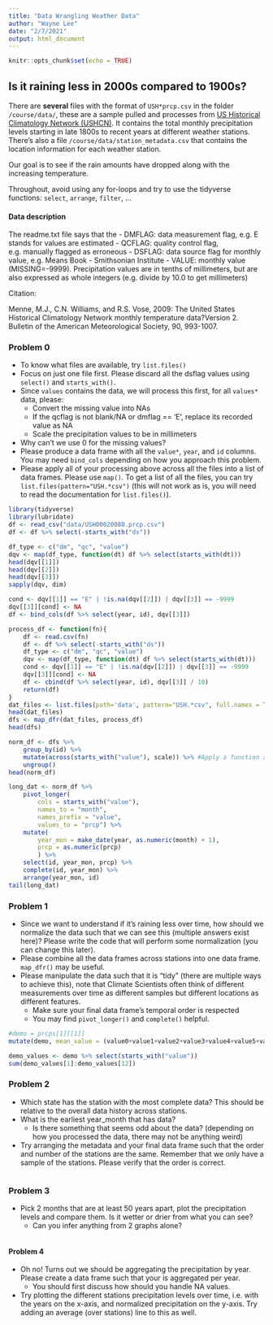 ```yaml
---
title: "Data Wrangling Weather Data"
author: "Wayne Lee"
date: "2/7/2021"
output: html_document
---
```


```r
knitr::opts_chunk$set(echo = TRUE)
```

## Is it raining less in 2000s compared to 1900s?

There are **several** files with the format of `USH*prcp.csv` in the folder `/course/data/`, these are a sample pulled and processes from [US Historical Climatology Network (USHCN)](https://www.ncdc.noaa.gov/ushcn/introduction). It contains the total monthly precipitation levels starting in late 1800s to recent years at different weather stations. There's also a file `/course/data/station_metadata.csv` that contains the location information for each weather station.

Our goal is to see if the rain amounts have dropped along with the increasing temperature.

Throughout, avoid using any for-loops and try to use the tidyverse functions: `select`, `arrange`, `filter`, ...

#### Data description
The readme.txt file says that the 
- DMFLAG: data measurement flag, e.g. E stands for values are estimated
- QCFLAG: quality control flag, e.g. manually flagged as erroneous
- DSFLAG: data source flag for monthly value, e.g. Means Book - 
  Smithsonian Institute
- VALUE: monthly value (MISSING=-9999). 
  Precipitation values are in tenths of millimeters, but are
  also expressed as whole integers (e.g. divide by 10.0 to 
  get millimeters)

Citation:

Menne, M.J., C.N. Williams, and R.S. Vose, 2009:  The United States Historical Climatology Network monthly temperature data?Version 2.  Bulletin of the American Meteorological Society, 90, 993-1007.

### Problem 0

- To know what files are available, try `list.files()`
- Focus on just one file first. Please discard all the dsflag values using `select()` and `starts_with()`.
- Since `values` contains the data, we will process this first, for all `values*` data, please:
  - Convert the missing value into NAs
  - If the qcflag is not blank/NA or dmflag == 'E', replace its recorded
    value as NA
  - Scale the precipitation values to be in millimeters
- Why can't we use 0 for the missing values?
- Please produce a data frame with all the `value*`, `year`, and `id` columns. You may need `bind_cols` depending on how you approach this problem.
- Please apply all of your processing above across all the files into a list of data frames. Please use `map()`. To get a list of all the files, you can try `list.files(pattern="USH.*csv")` (this will not work as is, you will need to read the documentation for `list.files()`).

```r
library(tidyverse)
library(lubridate)
df <- read_csv("data/USH00020080.prcp.csv")
df <- df %>% select(-starts_with("ds"))

df_type <- c("dm", "qc", "value")
dqv <- map(df_type, function(dt) df %>% select(starts_with(dt)))
head(dqv[[1]])
head(dqv[[2]])
head(dqv[[3]])
sapply(dqv, dim)

cond <- dqv[[1]] == "E" | !is.na(dqv[[2]]) | dqv[[3]] == -9999
dqv[[3]][cond] <- NA
df <- bind_cols(df %>% select(year, id), dqv[[3]])

process_df <- function(fn){
    df <- read.csv(fn)
    df <- df %>% select(-starts_with("ds"))
    df_type <- c("dm", "qc", "value")
    dqv <- map(df_type, function(dt) df %>% select(starts_with(dt)))
    cond <- dqv[[1]] == "E" | !is.na(dqv[[2]]) | dqv[[3]] == -9999
    dqv[[3]][cond] <- NA
    df <- cbind(df %>% select(year, id), dqv[[3]] / 10)
    return(df)
}
dat_files <- list.files(path='data', pattern="USH.*csv", full.names = TRUE)
head(dat_files)
dfs <- map_dfr(dat_files, process_df)
head(dfs)

norm_df <- dfs %>%
    group_by(id) %>%
    mutate(across(starts_with("value"), scale)) %>% #Apply a function across multiple columns
    ungroup()
head(norm_df)

long_dat <- norm_df %>%
    pivot_longer(
        cols = starts_with("value"),
        names_to = "month",
        names_prefix = "value",
        values_to = "prcp") %>%
    mutate(
        year_mon = make_date(year, as.numeric(month) + 1),
        prcp = as.numeric(prcp)
        ) %>%
    select(id, year_mon, prcp) %>% 
    complete(id, year_mon) %>%
    arrange(year_mon, id)
tail(long_dat)
```


### Problem 1

- Since we want to understand if it's raining less over time, how should we normalize the data such that we can see this (multiple answers exist here)? Please write the code that will perform some normalization (you can change this later).
- Please combine all the data frames across stations into one data frame. `map_dfr()` may be useful.
- Please manipulate the data such that it is "tidy" (there are multiple ways to achieve this), note that Climate Scientists often think of different measurements over time as different samples but different locations as different features.
  - Make sure your final data frame's temporal order is respected
  - You may find `pivot_longer()` and `complete()` helpful.
  
```r
#demo = prcps[1][[1]]
mutate(demo, mean_value = (value0+value1+value2+value3+value4+value5+value6+value7+value8+value9+value10+value11)/12)

demo_values <- demo %>% select(starts_with("value"))
sum(demo_values[1]:demo_values[12])
```


### Problem 2

- Which state has the station with the most complete data? This should be relative to the overall data history across stations.
- What is the earliest year_month that has data?
  - Is there something that seems odd about the data? (depending
    on how you processed the data, there may not be anything weird)
- Try arranging the metadata and your final data frame such that the order and number of the stations are the same. Remember that we only have a sample of the stations. Please verify that the order is correct.

```r


```

### Problem 3

- Pick 2 months that are at least 50 years apart, plot the precipitation levels and compare them.
  Is it wetter or drier from what you can see?
  - Can you infer anything from 2 graphs alone?
  
```r

```
  
#### Problem 4

- Oh no! Turns out we should be aggregating the precipitation by year. Please create a data frame such that your
  is aggregated per year.
  - You should first discuss how should you handle NA values.
- Try plotting the different stations precipitation levels over time, i.e. with the years on the x-axis, and normalized precipitation on the y-axis. Try adding an average (over stations) line to this as well. 


```r



```